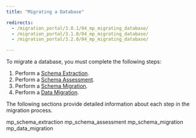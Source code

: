 ```yaml
---
title: "Migrating a Database"

redirects:
  - /migration_portal/3.0.1/04_mp_migrating_database/
  - /migration_portal/3.1.0/04_mp_migrating_database/
  - /migration_portal/3.2.0/04_mp_migrating_database/

---
```


<div id="mp_migrating_database" class="registered_link"></div>

To migrate a database, you must complete the following steps:

1.  Perform a [Schema Extraction](01_mp_schema_extraction/#mp_schema_extraction).
2.  Perform a [Schema Assessment](02_mp_schema_assessment/#mp_schema_assessment).
3.  Perform a [Schema Migration](03_mp_schema_migration/#mp_schema_migration).
4.  Perform a [Data Migration](04_mp_data_migration/#mp_data_migration).

The following sections provide detailed information about each step in the migration process.

<div class="toctree" maxdepth="3">

mp_schema_extraction mp_schema_assessment mp_schema_migration mp_data_migration

</div>

